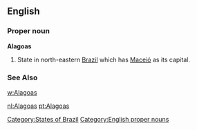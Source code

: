 ==English==

===Proper noun===
'''Alagoas'''

#State in north-eastern [[Brazil]] which has [[Maceió]] as its capital.
===See Also===
[[w:Alagoas]]
[[Category:States of Brazil]]
[[Category:English proper nouns]]

[[nl:Alagoas]]
[[pt:Alagoas]]